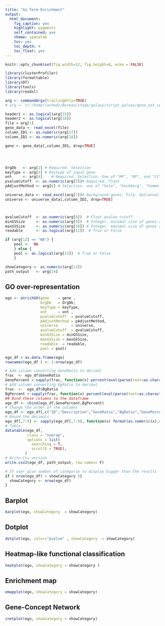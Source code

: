 ```yaml
---
title: "Go Term Enrichment"
output:
  html_document:
    fig_caption: yes
    highlight: pygments
    self_contained: yes
    theme: spacelab
    toc: yes
    toc_depth: 4
    toc_float: yes
---
```


```r
knitr::opts_chunk$set(fig.width=12, fig.height=8, echo = FALSE)
```

```r
library(clusterProfiler)
library(formattable)
library(DT)
library(tools)
library(readxl)

arg <- commandArgs(trailingOnly=TRUE)
# arg <- c("/home/rachedi/Bureau/stage/galaxy/script_galaxy/gene_set_uniprot2.xls", "org.Hs.eg.db", "UNIPROT", "BP", 0.2, "BH", "/home/rachedi/Bureau/stage/galaxy/script_galaxy/bg_uniprot2.xls", 0.2, 10, 500, TRUE, "NA", 5, "ego_df.csv", FALSE, FALSE, 1, 1)

header1 <- as.logical(arg[15])
header2 <- as.logical(arg[16])
file = arg[1]
gene_data <- read_excel(file) 
column_ID1 <- as.numeric(arg[17])
column_ID2 <- as.numeric(arg[18])

gene <- gene_data[,column_ID1, drop=TRUE]




OrgDb   <- arg[2] # Required. Selection
keyType <- arg[3] # Keytype of input gene
ont     <- arg[4]    # Required. Selection. One of "MF", "BP", and "CC" subontologies.
pvalueCutoff  <- as.numeric(arg[5])# Required. Float
pAdjustMethod <- arg[6] # Selection. one of "holm", "hochberg", "hommel", "bonferroni", "BH", "BY", "fdr", "none"

universe_data <- read_excel(arg[7])# Background genes. File. Optionnal
universe <- universe_data[,column_ID2, drop=TRUE]



qvalueCutoff  <- as.numeric(arg[8])  # Float qvalue cutoff
minGSSize     <- as.numeric(arg[9])  # Integer. minimal size of genes annotated by Ontology term for testing
maxGSSize     <- as.numeric(arg[10]) # Integer. maximal size of genes annotated for testing
readable      <- as.logical(arg[11])  # True or False

if (arg[12] == "NA") {
    pool <-  NA
    } else {
    pool <- as.logical(arg[12])  # True or False
    }

showCategory <- as.numeric(arg[13])
path_output   <- arg[14]
```

## GO over-representation
```r
ego <- enrichGO(gene    = gene ,
                OrgDb   = OrgDb,
                keyType = keyType,
                ont     = ont ,
                pvalueCutoff  = pvalueCutoff,
                pAdjustMethod = pAdjustMethod,
                universe      = universe,
                qvalueCutoff  = qvalueCutoff,
                minGSSize = minGSSize,
                maxGSSize = maxGSSize,
                readable  = readable,
                pool = pool)
```


```r
ego_df = as.data.frame(ego)
rownames(ego_df ) <- 1:nrow(ego_df)

# Add column converting GeneRatio to decimal
frac  <- ego_df$GeneRatio
GenePercent <-sapply(frac, function(x) percent(eval(parse(text=as.character(x)))))
# Add column converting BgRatio to decimal
frac  <-  ego_df$BgRatio
BgPercent <-sapply(frac, function(x) percent(eval(parse(text=as.character(x)))))
## Bind these columns to the dataframe
ego_df <- cbind(ego_df,GenePercent,BgPercent)
# Change the order of the columns
ego_df <- ego_df[,c("ID","Description","GeneRatio","BgRatio","GenePercent","BgPercent","pvalue", "p.adjust", "qvalue","Count","geneID")]
# Round the decimals
ego_df[,7:9] <- sapply(ego_df[,7:9], function(x) format(as.numeric(x),digits = 5))
# Table
datatable(ego_df,
          class = "nowrap",
          options = list(
            searching = T,
            scrollX = TRUE),
         )
# Write Csv version
write.csv2(ego_df, path_output, row.names= F)

# If user give number of catégorie to display bigger than the results
if ( nrow(ego_df) < showCategory ){
  showCategory <- nrow(ego_df)
}
```

## Barplot
```r
barplot(ego, showCategory  = showCategory)
```

## Dotplot
```r
dotplot(ego, color="pvalue" , showCategory  = showCategory)
```


## Heatmap-like functional classification
```r
heatplot(ego, showCategory = showCategory )
```

## Enrichment map
```r
emapplot(ego, showCategory = showCategory)
```

## Gene-Concept Network
```r
cnetplot(ego, showCategory = showCategory)
```




